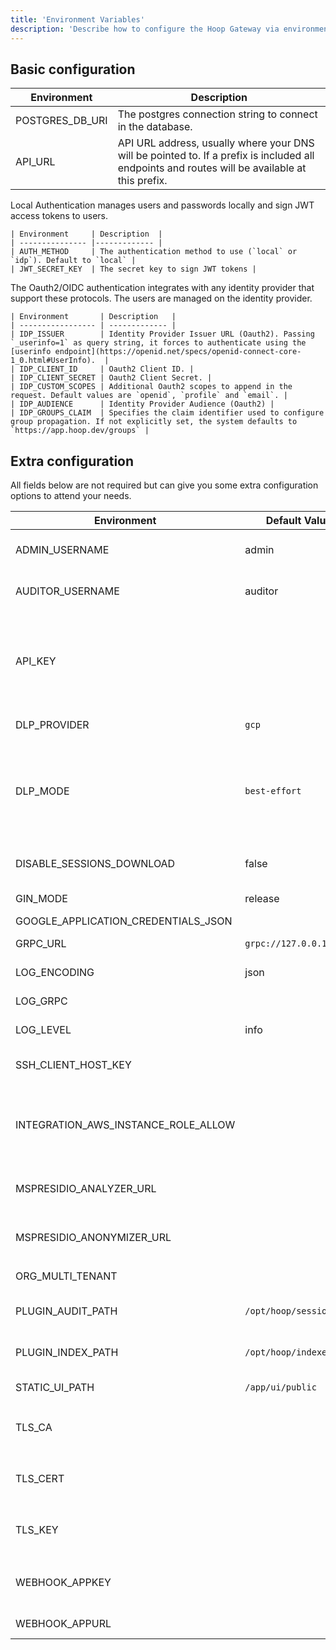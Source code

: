 ```yaml
---
title: 'Environment Variables'
description: 'Describe how to configure the Hoop Gateway via environment variables'
---
```


## Basic configuration

| Environment     | Description |
| --------------- |-------------
| POSTGRES_DB_URI | The postgres connection string to connect in the database. |
| API_URL         | API URL address, usually where your DNS will be pointed to. If a prefix is included all endpoints and routes will be available at this prefix. |

<Tabs>
  <Tab title="Local Authentication">
    Local Authentication manages users and passwords locally and sign JWT access tokens to users.

    | Environment     | Description  |
    | --------------- |------------- |
    | AUTH_METHOD     | The authentication method to use (`local` or `idp`). Default to `local` |
    | JWT_SECRET_KEY  | The secret key to sign JWT tokens |


  </Tab>
  <Tab title="Oauth2/OIDC Authentication">
    The Oauth2/OIDC authentication integrates with any identity provider that support these protocols. The users are managed on the identity provider.

    | Environment       | Description   |
    | ----------------- | ------------- |
    | IDP_ISSUER        | Identity Provider Issuer URL (Oauth2). Passing `_userinfo=1` as query string, it forces to authenticate using the [userinfo endpoint](https://openid.net/specs/openid-connect-core-1_0.html#UserInfo).  |
    | IDP_CLIENT_ID     | Oauth2 Client ID. |
    | IDP_CLIENT_SECRET | Oauth2 Client Secret. |
    | IDP_CUSTOM_SCOPES | Additional Oauth2 scopes to append in the request. Default values are `openid`, `profile` and `email`. |
    | IDP_AUDIENCE      | Identity Provider Audience (Oauth2) |
    | IDP_GROUPS_CLAIM  | Specifies the claim identifier used to configure group propagation. If not explicitly set, the system defaults to `https://app.hoop.dev/groups` |

  </Tab>
</Tabs>

## Extra configuration

All fields below are not required but can give you some extra configuration options to attend your needs.

| Environment                         | Default Value           | Description  |
| ----------------------------------- | ----------------------- |------------- |
| ADMIN_USERNAME                      | admin                   | Changes the name of the group to act as the `admin` role |
| AUDITOR_USERNAME                    | auditor                 | Changes the name of the group to act as the `auditor` role |
| API_KEY                             |                         | When this environment is set, it enables authentication with full administrative privileges. The key must follow this format: `{org-id}\|{random-string}` |
| DLP_PROVIDER                        | `gcp`                   | Which DLP provider to use: `mspresidio` or `gcp` |
| DLP_MODE                            | `best-effort`           | The redact mode policy: `best-effort` or `strict`. The former makes a best effort to redact the content and the later will return an error in case of any redaction issue.  |
| DISABLE_SESSIONS_DOWNLOAD           | false                   | Control if the download session is disabled or not |
| GIN_MODE                            | release                 | Turn on (debug) logging of routes |
| GOOGLE_APPLICATION_CREDENTIALS_JSON |                         | GCP DLP credentials |
| GRPC_URL                            | `grpc://127.0.0.1:8010` | The gRPC URL to advertise to clients. |
| LOG_ENCODING                        | json                    | The encoding of output logs (console) |
| LOG_GRPC                            |                         | "1" enables logging gRPC protocol |
| LOG_LEVEL                           | info                    | The verbosity of logs (debug,info,warn,error) |
| SSH_CLIENT_HOST_KEY                 |                         | The private key host key to use for the local SSH server client  |
| INTEGRATION_AWS_INSTANCE_ROLE_ALLOW |                         | When this option is set to `true`, it allow to use AWS instance role when interacting with AWS Connect integration |
| MSPRESIDIO_ANALYZER_URL             |                         | Host and port for MS Presidio Analyzer `<host-to-analyzer:port>` |
| MSPRESIDIO_ANONYMIZER_URL           |                         | Host and port for MS Presidio Anonymizer `<host-to-anonymizer:port>` |
| ORG_MULTI_TENANT                    |                         | Enable organization multi-tenancy |
| PLUGIN_AUDIT_PATH                   | `/opt/hoop/sessions`    | The path where the temporary sessions are stored |
| PLUGIN_INDEX_PATH                   | `/opt/hoop/indexes`     | The path where the temporary indexes are stored |
| STATIC_UI_PATH                      | `/app/ui/public`        | The path where the UI assets resides |
| TLS_CA                              |                         | The path or value to the certificate authority (pem), e.g.: `file://` or `base64://` |
| TLS_CERT                            |                         | The path or value to the certificate server (pem) e.g.: `file://` or `base64://` |
| TLS_KEY                             |                         | The path or value to the RSA private key e.g.: `file://` or `base64://` |
| WEBHOOK_APPKEY                      |                         | The application key to send messages to the Svix Webhook provider. |
| WEBHOOK_APPURL                      |                         | The Svix Server URL for self hosted setups. |